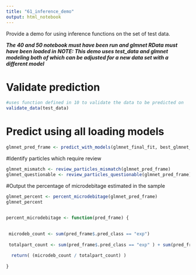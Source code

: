 ```yaml
---
title: "61_inference_demo"
output: html_notebook
---
```


Provide a demo for using inference functions on the set of test data. 

***The 40 and 50 notebook must have been run and glmnet RData must have been loaded in***
***NOTE: This demo uses test_data and glmnet modeling  both of which can be adjusted for a new data set with a different model***

# Validate prediction 
```r
#uses function defined in 10 to validate the data to be predicted on
validate_data(test_data)

```

# Predict using all loading models

```r

glmnet_pred_frame <- predict_with_models(glmnet_final_fit, best_glmnet_params, test_data)
```

#Identify particles which require review 

```r

glmnet_mismatch <- review_particles_mismatch(glmnet_pred_frame)
glmnet_questionable <- review_particles_questionable(glmnet_pred_frame)
```

#Output the percentage of microdebitage estimated in the sample

```r

glmnet_percent <- percent_microdebitage(glmnet_pred_frame)
glmnet_percent


percent_microdebitage <- function(pred_frame) {
  
  
 microdeb_count <- sum(pred_frame$.pred_class == "exp") 
    
 totalpart_count <- sum(pred_frame$.pred_class == "exp" ) + sum(pred_frame$.pred_class == "site" )

  return( (microdeb_count / totalpart_count) )
  
}
```